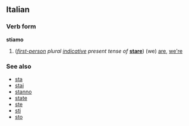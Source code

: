 ==Italian==
===Verb form===
'''stiamo'''

#(''[[first-person]] plural [[indicative]] present tense of'' '''[[stare#Italian|stare]]''') (we) [[are]], [[we're]]

===See also===
*[[sta]]
*[[stai]]
*[[stanno]]
*[[state#Italian|state]]
*[[ste]]
*[[sti]]
*[[sto]]